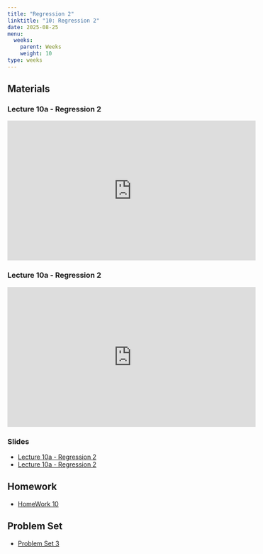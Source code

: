 ```yaml
---
title: "Regression 2"
linktitle: "10: Regression 2"
date: 2025-08-25
menu:
  weeks:
    parent: Weeks
    weight: 10
type: weeks
---
```


## Materials

### Lecture 10a - Regression 2
<iframe width="560" height="315" src="https://www.youtube.com/embed/wiCMAArQJbg" title="PSC 4175 - Lecture 10a - Regression Part 2" frameborder="0" allow="accelerometer; autoplay; clipboard-write; encrypted-media; gyroscope; picture-in-picture; web-share" referrerpolicy="strict-origin-when-cross-origin" allowfullscreen></iframe>

### Lecture 10a - Regression 2
<iframe width="560" height="315" src="https://www.youtube.com/embed/hGEonkyhad4" title="PSC 4175 - Lecture 10a - Regression Part 2" frameborder="0" allow="accelerometer; autoplay; clipboard-write; encrypted-media; gyroscope; picture-in-picture; web-share" referrerpolicy="strict-origin-when-cross-origin" allowfullscreen></iframe>

### Slides
- [Lecture 10a - Regression 2](../../lectures/10a_RegressionPart2.html)
- [Lecture 10a - Regression 2](../../lectures/10b_RegressionPart2.html)


## Homework
- [HomeWork 10](../../homeworks/psc4175_hw_10/)


## Problem Set
- [Problem Set 3](../../problemsets/psc4175_pset_3/)
